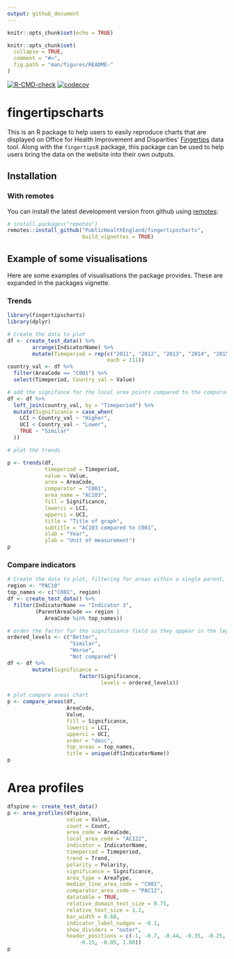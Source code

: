 ```yaml
---
output: github_document
---
```


```r
knitr::opts_chunk$set(echo = TRUE)
```

<!-- README.md is generated from README.Rmd. Please edit that file -->

```r
knitr::opts_chunk$set(
  collapse = TRUE,
  comment = "#>",
  fig.path = "man/figures/README-"
)
```

[![R-CMD-check](https://github.com/publichealthengland/fingertipscharts/workflows/R-CMD-check/badge.svg)](https://github.com/publichealthengland/fingertipscharts/actions)
[![codecov](https://codecov.io/gh/publichealthengland/fingertipscharts/branch/master/graph/badge.svg?token=D2X7WL46CC)](https://codecov.io/gh/publichealthengland/fingertipscharts)

# fingertipscharts

This is an R package to help users to easily reproduce charts that are displayed on Office for Health Improvement and Disparities' [Fingertips](http://fingertips.phe.org.uk/) data tool. Along with the `fingertipsR` package, this package can be used to help users bring the data on the website into their own outputs.

## Installation

### With remotes

You can install the latest development version from github using [remotes](https://github.com/r-lib/remotes):

```r
# install.packages("remotes")
remotes::install_github("PublicHealthEngland/fingertipscharts",
                        build_vignettes = TRUE)
```


## Example of some visualisations

Here are some examples of visualisations the package provides. These are expanded in the packages vignette.

### Trends

```r
library(fingertipscharts)
library(dplyr)

# Create the data to plot
df <- create_test_data() %>%
        arrange(IndicatorName) %>%
        mutate(Timeperiod = rep(c("2011", "2012", "2013", "2014", "2015", "2016"),
                                each = 111))
country_val <- df %>%
  filter(AreaCode == "C001") %>%
  select(Timeperiod, Country_val = Value)

# add the signifance for the local area points compared to the comparator
df <- df %>%
  left_join(country_val, by = "Timeperiod") %>%
  mutate(Significance = case_when(
    LCI > Country_val ~ "Higher",
    UCI < Country_val ~ "Lower",
    TRUE ~ "Similar"
  ))

# plot the trends

p <- trends(df,
            timeperiod = Timeperiod,
            value = Value,
            area = AreaCode,
            comparator = "C001",
            area_name = "AC103",
            fill = Significance,
            lowerci = LCI,
            upperci = UCI,
            title = "Title of graph",
            subtitle = "AC103 compared to C001",
            xlab = "Year",
            ylab = "Unit of measurement")
p
```

### Compare indicators

```r
# Create the data to plot, filtering for areas within a single parent, and also the parent and the national area
region <- "PAC10"
top_names <- c("C001", region)
df <- create_test_data() %>%
  filter(IndicatorName == "Indicator 3",
         (ParentAreaCode == region |
            AreaCode %in% top_names))

# order the factor for the significance field so they appear in the legend in the desired order
ordered_levels <- c("Better",
                    "Similar", 
                    "Worse",
                    "Not compared")
df <- df %>%
        mutate(Significance = 
                       factor(Significance,
                              levels = ordered_levels))

# plot compare areas chart
p <- compare_areas(df,
                   AreaCode, 
                   Value,
                   fill = Significance,
                   lowerci = LCI,
                   upperci = UCI,
                   order = "desc",
                   top_areas = top_names,
                   title = unique(df$IndicatorName))
p
```

# Area profiles

```r
dfspine <- create_test_data()
p <- area_profiles(dfspine,
                   value = Value,
                   count = Count,
                   area_code = AreaCode,
                   local_area_code = "AC122",
                   indicator = IndicatorName,
                   timeperiod = Timeperiod,
                   trend = Trend,
                   polarity = Polarity,
                   significance = Significance,
                   area_type = AreaType,
                   median_line_area_code = "C001",
                   comparator_area_code = "PAC12",
                   datatable = TRUE,
                   relative_domain_text_size = 0.75,
                   relative_text_size = 1.2,
                   bar_width = 0.68,
                   indicator_label_nudgex = -0.1,
                   show_dividers = "outer",
                   header_positions = c(-1, -0.7, -0.44, -0.35, -0.25,
                       -0.15, -0.05, 1.08))
p
```
